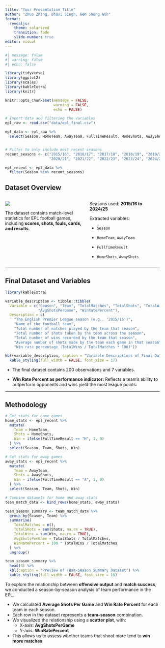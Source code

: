 ```yaml
---
title: "Your Presentation Title"
author: "Zhuo Zhang, Bhavi Singh, Gen Sheng Goh"
format:
  revealjs:
    theme: solarized
    transition: fade
    slide-number: true
editor: visual
---
```


```r
#| message: false
#| warning: false
#| echo: false

library(tidyverse)
library(ggplot2)
library(scales)
library(kableExtra)
library(knitr)

knitr::opts_chunk$set(message = FALSE,
                      warning = FALSE,
                      echo = FALSE)
```

```r
# Import data and filtering the variables
epl_raw <- read.csv("data/epl_final.csv")

epl_data <- epl_raw %>%
  select(Season, HomeTeam, AwayTeam, FullTimeResult, HomeShots, AwayShots)


# Filter to only include most recent seasons
recent_seasons <- c("2015/16", "2016/17", "2017/18", "2018/19", "2019/20",
                    "2020/21", "2021/22", "2022/23", "2023/24", "2024/25")

epl_recent <- epl_data %>%
  filter(Season %in% recent_seasons)
```

## Dataset Overview

::: columns
::: {.column width="50%" .smaller}

![](data/kaggle_ss.png)

The dataset contains match-level statistics for EPL football games, including **scores, shots, fouls, cards, and results**.

:::

::: {.column width="45%"  .smaller}

Seasons used: **2015/16 to 2024/25**

Extracted variables:

  - `Season`
  
  - `HomeTeam`, `AwayTeam`
  
  - `FullTimeResult`
  
  - `HomeShots`, `AwayShots`

:::
:::

---

## Final Dataset and Variables

```r
library(kableExtra)

variable_description <- tibble::tibble(
  Variable = c("Season", "Team", "TotalMatches", "TotalShots", "TotalWins", 
               "AvgShotsPerGame", "WinRatePercent"),
  Description = c(
    "The English Premier League season (e.g., '2015/16')",
    "Name of the football team",
    "Total number of matches played by the team that season",
    "Total number of shots taken by the team across the season",
    "Total number of wins recorded by the team that season",
    "Average number of shots made by the team each game in that season",
    "Win rate percentage (TotalWins / TotalMatches * 100)"))

kbl(variable_description, caption = "Variable Descriptions of Final Dataset") %>%
  kable_styling(full_width = FALSE, font_size = 17)
```

- The final dataset contains 200 observations and 7 variables.

- **Win Rate Percent as performance indicator:** Reflects a team’s ability to outperform opponents and wins yield the most league points.

---

## Methodology {.smaller}

```r
# Get stats for home games
home_stats <- epl_recent %>%
  mutate(
    Team = HomeTeam,
    Shots = HomeShots,
    Win = ifelse(FullTimeResult == "H", 1, 0)
  ) %>%
  select(Season, Team, Shots, Win)

# Get stats for away games
away_stats <- epl_recent %>%
  mutate(
    Team = AwayTeam,
    Shots = AwayShots,
    Win = ifelse(FullTimeResult == "A", 1, 0)
  ) %>%
  select(Season, Team, Shots, Win)

# Combine datasets for home and away stats
team_match_data <- bind_rows(home_stats, away_stats)

team_season_summary <- team_match_data %>%
  group_by(Season, Team) %>%
  summarise(
    TotalMatches = n(),
    TotalShots = sum(Shots, na.rm = TRUE),
    TotalWins = sum(Win, na.rm = TRUE),
    AvgShotsPerGame = TotalShots / TotalMatches,
    WinRatePercent = 100 * TotalWins / TotalMatches
  ) %>%
  ungroup()

team_season_summary %>%
  head(4) %>%
  kbl(caption = "Preview of Team-Season Summary Dataset") %>%
  kable_styling(full_width = FALSE, font_size = 16)
```


To explore the relationship between **offensive output** and **match success**, we conducted a season-by-season analysis of team performance in the EPL.

- We calculated **Average Shots Per Game** and **Win Rate Percent** for each team in each season.
- Each row in the dataset represents a **team-season** combination.
- We visualized the relationship using a **scatter plot**, with:
  - X-axis: **AvgShotsPerGame**
  - Y-axis: **WinRatePercent**
- This allows us to assess whether teams that shoot more tend to **win more matches**.
